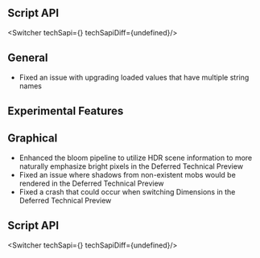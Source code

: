 




## **Script API**

<Switcher techSapi={<TechSapiStable/>} techSapiDiff={undefined}/>

## General

-   Fixed an issue with upgrading loaded values that have multiple string names




<h2 className="experimental_divider">Experimental Features</h2>




## **Graphical**

-   Enhanced the bloom pipeline to utilize HDR scene information to more naturally emphasize bright pixels in the Deferred Technical Preview
-   Fixed an issue where shadows from non-existent mobs would be rendered in the Deferred Technical Preview 
-   Fixed a crash that could occur when switching Dimensions in the Deferred Technical Preview 


## **Script API**

<Switcher techSapi={<TechSapiExp/>} techSapiDiff={undefined}/>

